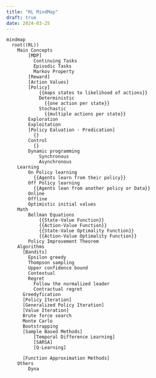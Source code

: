 ```yaml
---
title: "RL MindMap"
draft: true
date: 2024-03-25
---
```


::: column-screen
```mermaid
mindmap
  root((RL))
    Main Concepts
        [MDP]
          Continuing Tasks
          Episodic Tasks
          Markov Property
        [Reward]
        [Action Values]
        [Policy]
            {{maps states to likelihood of actions}}
            Deterministic
              {{one action per state}}
            Stochastic 
              {{multiple actions per state}}
        Exploration 
        Exploitation
        [Policy Ealuation - Predication]
          {}
        Control
          {}
        Dynamic programming
            Synchronous
            Asynchronous
    Learning
        On Policy learning  
          {{Agents learn from their policy}}
        Off Policy learning
          {{Agents lean from another policy or Data}}
        Online
        Offline
        Optimistic initial values
    Math
        Bellman Equations    
            {{State-Value Function}}
            {{Action-Value Function}}
            {{State-Value Optimality Function}}
            {{Action-Value Optimality Function}}
        Policy Improvement Theorem
    Algorithms
      [Bandits]
        Epsilon greedy
        Thompson sampling
        Upper confidence bound
        Contextual
        Regret
          Follow the normalized leader
          Contractual regret
      Greedyfication
      [Policy Iteration]
      [Generalized Policy Iteration]
      [Value Iteration]
      Brute force search
      Monte Carlo
      Bootstrapping
      [Sample Based Methods]
          [Temporal Difference Learning]
          [SARSA]
          [Q-Learning]

      [Function Approximation Methods]
    Others
        Dyna 
```
:::
